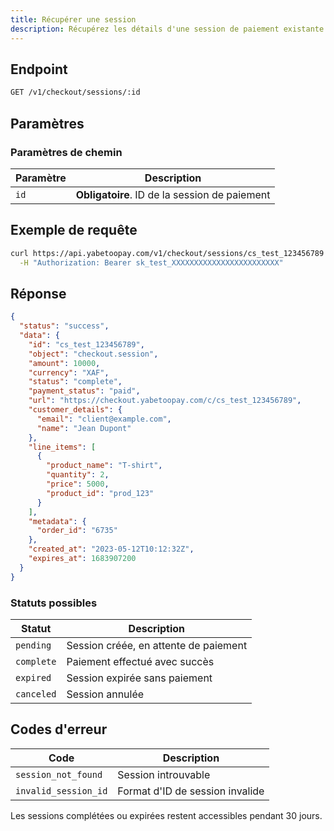 ```yaml
---
title: Récupérer une session
description: Récupérez les détails d'une session de paiement existante.
---
```


## Endpoint

```bash
GET /v1/checkout/sessions/:id
```

## Paramètres

### Paramètres de chemin

| Paramètre | Description |
|-----------|-------------|
| `id` | **Obligatoire**. ID de la session de paiement |

## Exemple de requête

```bash
curl https://api.yabetoopay.com/v1/checkout/sessions/cs_test_123456789 \
  -H "Authorization: Bearer sk_test_XXXXXXXXXXXXXXXXXXXXXXXX"
```

## Réponse

```json
{
  "status": "success",
  "data": {
    "id": "cs_test_123456789",
    "object": "checkout.session",
    "amount": 10000,
    "currency": "XAF",
    "status": "complete",
    "payment_status": "paid",
    "url": "https://checkout.yabetoopay.com/c/cs_test_123456789",
    "customer_details": {
      "email": "client@example.com",
      "name": "Jean Dupont"
    },
    "line_items": [
      {
        "product_name": "T-shirt",
        "quantity": 2,
        "price": 5000,
        "product_id": "prod_123"
      }
    ],
    "metadata": {
      "order_id": "6735"
    },
    "created_at": "2023-05-12T10:12:32Z",
    "expires_at": 1683907200
  }
}
```

### Statuts possibles

| Statut | Description |
|--------|-------------|
| `pending` | Session créée, en attente de paiement |
| `complete` | Paiement effectué avec succès |
| `expired` | Session expirée sans paiement |
| `canceled` | Session annulée |

## Codes d'erreur

| Code | Description |
|------|-------------|
| `session_not_found` | Session introuvable |
| `invalid_session_id` | Format d'ID de session invalide |

<Note>
  Les sessions complétées ou expirées restent accessibles pendant 30 jours.
</Note>
